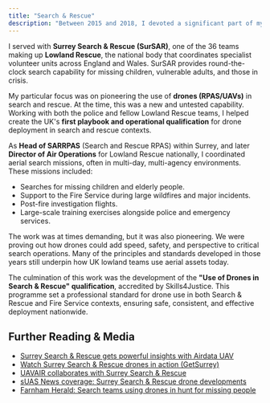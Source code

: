 ```yaml
---
title: "Search & Rescue"
description: "Between 2015 and 2018, I devoted a significant part of my time to volunteer search and rescue work, operating at both the county and national level with Surrey Search & Rescue and Lowland Rescue."
---
```


I served with **Surrey Search & Rescue (SurSAR)**, one of the 36 teams making up **Lowland Rescue**, the national body that coordinates specialist volunteer units across England and Wales. SurSAR provides round-the-clock search capability for missing children, vulnerable adults, and those in crisis.  

My particular focus was on pioneering the use of **drones (RPAS/UAVs)** in search and rescue. At the time, this was a new and untested capability. Working with both the police and fellow Lowland Rescue teams, I helped create the UK's **first playbook and operational qualification** for drone deployment in search and rescue contexts.  

As **Head of SARRPAS** (Search and Rescue RPAS) within Surrey, and later **Director of Air Operations** for Lowland Rescue nationally, I coordinated aerial search missions, often in multi-day, multi-agency environments. These missions included:  
- Searches for missing children and elderly people.  
- Support to the Fire Service during large wildfires and major incidents.  
- Post-fire investigation flights.  
- Large-scale training exercises alongside police and emergency services.  

The work was at times demanding, but it was also pioneering. We were proving out how drones could add speed, safety, and perspective to critical search operations. Many of the principles and standards developed in those years still underpin how UK lowland teams use aerial assets today.  

The culmination of this work was the development of the **"Use of Drones in Search & Rescue" qualification**, accredited by Skills4Justice. This programme set a professional standard for drone use in both Search & Rescue and Fire Service contexts, ensuring safe, consistent, and effective deployment nationwide.  

## Further Reading & Media
- [Surrey Search & Rescue gets powerful insights with Airdata UAV](https://airdata.com/blog/2018/surrey-search-and-rescue-gets-powerful-insights-with-airdata-uav)  
- [Watch Surrey Search & Rescue drones in action (GetSurrey)](https://www.getsurrey.co.uk/news/surrey-news/watch-surrey-search-rescue-drones-10792810)  
- [UAVAIR collaborates with Surrey Search & Rescue](https://uav-air.com/uavair-news/uavair-collaborates-with-surrey-search-and-rescue/)  
- [sUAS News coverage: Surrey Search & Rescue drone developments](https://www.suasnews.com/2016/04/42813/)  
- [Farnham Herald: Search teams using drones in hunt for missing people](https://www.farnhamherald.com/news/search-teams-using-drones-in-hunt-for-missing-people-173024)
